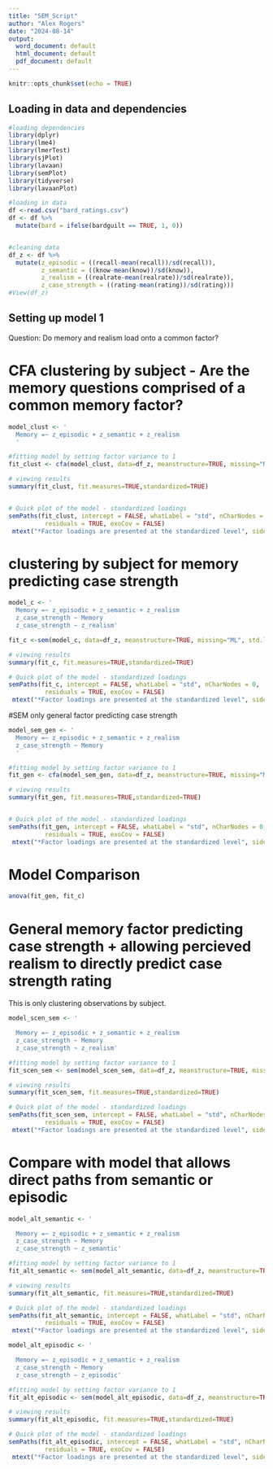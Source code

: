 ```yaml
---
title: "SEM_Script"
author: "Alex Rogers"
date: "2024-08-14"
output:
  word_document: default
  html_document: default
  pdf_document: default
---
```


```r
knitr::opts_chunk$set(echo = TRUE)
```

## Loading in data and dependencies

```r
#loading dependencies
library(dplyr)
library(lme4)
library(lmerTest)
library(sjPlot)
library(lavaan)
library(semPlot)
library(tidyverse)
library(lavaanPlot)

#loading in data
df <-read.csv("bard_ratings.csv")
df <- df %>%
  mutate(bard = ifelse(bardguilt == TRUE, 1, 0))


#cleaning data
df_z <- df %>%
  mutate(z_episodic = ((recall-mean(recall))/sd(recall)),
         z_semantic = ((know-mean(know))/sd(know)),
         z_realism = ((realrate-mean(realrate))/sd(realrate)),
         z_case_strength = ((rating-mean(rating))/sd(rating)))
#View(df_z)
```

## Setting up model 1

Question: Do memory and realism load onto a common factor?

# CFA clustering by subject - Are the memory questions comprised of a common memory factor? 
```r
model_clust <- '
  Memory =~ z_episodic + z_semantic + z_realism
  '

#fitting model by setting factor variance to 1
fit_clust <- cfa(model_clust, data=df_z, meanstructure=TRUE, missing="ML", std.lv = TRUE, cluster = "num_uid")

# viewing results
summary(fit_clust, fit.measures=TRUE,standardized=TRUE)


# Quick plot of the model - standardized loadings
semPaths(fit_clust, intercept = FALSE, whatLabel = "std", nCharNodes = 0,
          residuals = TRUE, exoCov = FALSE)
 mtext("*Factor loadings are presented at the standardized level", side = 1, line = 4, family = "Times New Roman")
```

# clustering by subject for memory predicting case strength

```r

model_c <- '
  Memory =~ z_episodic + z_semantic + z_realism
  z_case_strength ~ Memory
  z_case_strength ~ z_realism'

fit_c <-sem(model_c, data=df_z, meanstructure=TRUE, missing="ML", std.lv = TRUE, cluster = "num_uid")

# viewing results
summary(fit_c, fit.measures=TRUE,standardized=TRUE)

# Quick plot of the model - standardized loadings
semPaths(fit_c, intercept = FALSE, whatLabel = "std", nCharNodes = 0,
          residuals = TRUE, exoCov = FALSE)
 mtext("*Factor loadings are presented at the standardized level", side = 1, line = 4, family = "Times New Roman")

```

#SEM only general factor predicting case strength 

```r
model_sem_gen <- '
  Memory =~ z_episodic + z_semantic + z_realism
  z_case_strength ~ Memory
  '

#fitting model by setting factor variance to 1
fit_gen <- cfa(model_sem_gen, data=df_z, meanstructure=TRUE, missing="ML", std.lv = TRUE, cluster = "num_uid")

# viewing results
summary(fit_gen, fit.measures=TRUE,standardized=TRUE)


# Quick plot of the model - standardized loadings
semPaths(fit_gen, intercept = FALSE, whatLabel = "std", nCharNodes = 0,
          residuals = TRUE, exoCov = FALSE)
 mtext("*Factor loadings are presented at the standardized level", side = 1, line = 4, family = "Times New Roman")
```



# Model Comparison 

```r
anova(fit_gen, fit_c)
```

# General memory factor predicting case strength + allowing percieved realism to directly predict case strength rating

This is only clustering observations by subject.   

```r
model_scen_sem <- '

  Memory =~ z_episodic + z_semantic + z_realism
  z_case_strength ~ Memory
  z_case_strength ~ z_realism'

#fitting model by setting factor variance to 1
fit_scen_sem <- sem(model_scen_sem, data=df_z, meanstructure=TRUE, missing="ML", std.lv = TRUE, cluster = "num_uid")

# viewing results
summary(fit_scen_sem, fit.measures=TRUE,standardized=TRUE)

# Quick plot of the model - standardized loadings
semPaths(fit_scen_sem, intercept = FALSE, whatLabel = "std", nCharNodes = 0,
          residuals = TRUE, exoCov = FALSE)
 mtext("*Factor loadings are presented at the standardized level", side = 1, line = 4, family = "Times New Roman")
```
# Compare with model that allows direct paths from semantic or episodic 

```r
model_alt_semantic <- '

  Memory =~ z_episodic + z_semantic + z_realism
  z_case_strength ~ Memory
  z_case_strength ~ z_semantic'

#fitting model by setting factor variance to 1
fit_alt_semantic <- sem(model_alt_semantic, data=df_z, meanstructure=TRUE, missing="ML", std.lv = TRUE, cluster = "num_uid")

# viewing results
summary(fit_alt_semantic, fit.measures=TRUE,standardized=TRUE)

# Quick plot of the model - standardized loadings
semPaths(fit_alt_semantic, intercept = FALSE, whatLabel = "std", nCharNodes = 0,
          residuals = TRUE, exoCov = FALSE)
 mtext("*Factor loadings are presented at the standardized level", side = 1, line = 4, family = "Times New Roman")
```

```r
model_alt_episodic <- '

  Memory =~ z_episodic + z_semantic + z_realism
  z_case_strength ~ Memory
  z_case_strength ~ z_episodic'

#fitting model by setting factor variance to 1
fit_alt_episodic <- sem(model_alt_episodic, data=df_z, meanstructure=TRUE, missing="ML", std.lv = TRUE, cluster = "num_uid")

# viewing results
summary(fit_alt_episodic, fit.measures=TRUE,standardized=TRUE)

# Quick plot of the model - standardized loadings
semPaths(fit_alt_episodic, intercept = FALSE, whatLabel = "std", nCharNodes = 0,
          residuals = TRUE, exoCov = FALSE)
 mtext("*Factor loadings are presented at the standardized level", side = 1, line = 4, family = "Times New Roman")
```


